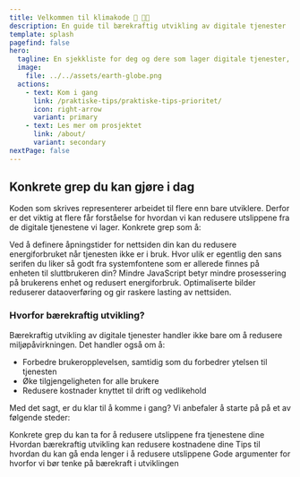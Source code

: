 ```yaml
---
title: Velkommen til klimakode 🌱 👩‍💻
description: En guide til bærekraftig utvikling av digitale tjenester
template: splash
pagefind: false
hero:
  tagline: En sjekkliste for deg og dere som lager digitale tjenester, for å redusere utslippene de har.
  image:
    file: ../../assets/earth-globe.png
  actions:
    - text: Kom i gang
      link: /praktiske-tips/praktiske-tips-prioritet/
      icon: right-arrow
      variant: primary
    - text: Les mer om prosjektet
      link: /about/
      variant: secondary
nextPage: false
---
```



## Konkrete grep du kan gjøre i dag

Koden som skrives representerer arbeidet til flere enn bare utviklere. Derfor er det viktig at flere får forståelse for hvordan vi kan redusere utslippene fra de digitale tjenestene vi lager. Konkrete grep som å:

<CardGrid stagger>
  <Card icon="approve-check-circle" title="Definere åpningstider">
    Ved å definere åpningstider for nettsiden din kan du redusere energiforbruket når tjenesten ikke er i bruk.
  </Card>
  <Card icon="approve-check-circle" title="Bruke systemfonter">
    Hvor ulik er egentlig den sans serifen du liker så godt fra systemfontene som er allerede finnes på enheten til sluttbrukeren din?
  </Card>
  <Card icon="approve-check-circle" title="Begrense javascript">
    Mindre JavaScript betyr mindre prosessering på brukerens enhet og redusert energiforbruk.
  </Card>
  <Card icon="approve-check-circle" title="Komprimere bilder">
    Optimaliserte bilder reduserer dataoverføring og gir raskere lasting av nettsiden.
  </Card>
</CardGrid>

### Hvorfor bærekraftig utvikling?

Bærekraftig utvikling av digitale tjenester handler ikke bare om å redusere miljøpåvirkningen. Det handler også om å:

- Forbedre brukeropplevelsen, samtidig som du forbedrer ytelsen til tjenesten
- Øke tilgjengeligheten for alle brukere
- Redusere kostnader knyttet til drift og vedlikehold

Med det sagt, er du klar til å komme i gang?
Vi anbefaler å starte på på et av følgende steder:

<CardGrid>
	<LinkCard title="Hva vi kan gjøre" href="/praktiske-tips/praktiske-tips-prioritet/">
		Konkrete grep du kan ta for å redusere utslippene fra tjenestene dine
	</LinkCard>
	<LinkCard title="Kostnader" href="/praktiske-tips/kostnader/">
		Hvordan bærekraftig utvikling kan redusere kostnadene dine
	</LinkCard>
	<LinkCard title="Gjør det lille ekstra" href="/praktiske-tips/praktiske-tips-ekstra/">
		Tips til hvordan du kan gå enda lenger i å redusere utslippene
	</LinkCard>
	<LinkCard title="Argumenter" href="/argumenter/">
		Gode argumenter for hvorfor vi bør tenke på bærekraft i utviklingen
	</LinkCard>
</CardGrid>
